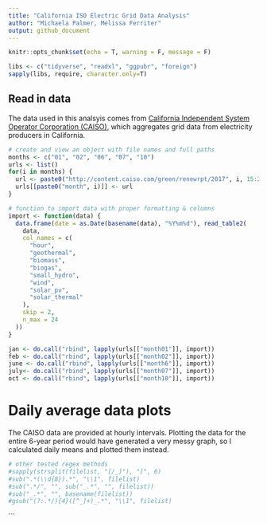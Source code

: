 ```yaml
---
title: "California ISO Electric Grid Data Analysis"
author: "Michaela Palmer, Melissa Ferriter"
output: github_document
---
```


```r
knitr::opts_chunk$set(echo = T, warning = F, message = F)
```

```r
libs <- c("tidyverse", "readxl", "ggpubr", "foreign")
sapply(libs, require, character.only=T)
```

## Read in data

The data used in this analsyis comes from [California Independent System Operator Corporation (CAISO)](http://www.caiso.com/green/renewableswatch.html), which aggregates grid data from electricity producers in California.
```r
# create and view an object with file names and full paths
months <- c("01", "02", "06", "07", "10")
urls <- list()
for(i in months) {
  url <- paste0("http://content.caiso.com/green/renewrpt/2017", i, 15:22, "_DailyRenewablesWatch.txt")
  urls[[paste0("month", i)]] <- url
}

```

```r
# function to import data with proper formatting & columns 
import <- function(data) {
  data.frame(date = as.Date(basename(data), "%Y%m%d"), read_table2( 
    data,
    col_names = c(
      "hour",
      "geothermal",
      "biomass",
      "biogas",
      "small_hydro",
      "wind",
      "solar_pv",
      "solar_thermal"
    ),
    skip = 2,
    n_max = 24
  )) 
}

jan <- do.call("rbind", lapply(urls[["month01"]], import))
feb <- do.call("rbind", lapply(urls[["month02"]], import))
june <- do.call("rbind", lapply(urls[["month6"]], import))
july<- do.call("rbind", lapply(urls[["month07"]], import))
oct <- do.call("rbind", lapply(urls[["month10"]], import))

```

# Daily average data plots

The CAISO data are provided at hourly intervals. Plotting the data for the entire 6-year period would have generated a very messy graph, so I calculated daily means and plotted them instead.


```r
# other tested regex methods
#sapply(strsplit(filelist, "[/_]"), "[", 6)
#sub(".*(\\d{8}).*", "\\1", filelist)
#sub(".*/", "", sub("_.*", "", filelist))
#sub("_.*", "", basename(filelist))
#gsub("(?:.*/){4}([^_]+)_.*", "\\1", filelist)
```

```

